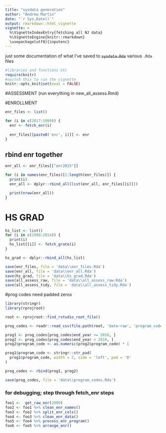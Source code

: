 ```yaml
---
title: "sysdata generation"
author: "Andrew Martin"
date: "`r Sys.Date()`"
output: rmarkdown::html_vignette
vignette: >
  %\VignetteIndexEntry{fetching all NJ data}
  %\VignetteEngine{knitr::rmarkdown}
  \usepackage[utf8]{inputenc}
---
```


just some documentation of what I've saved to ~~`sysdata.Rda`~~ various `.Rda` files

```r
#libraries and functions etc
require(knitr)
#switch this to run the vignette
knitr::opts_knit$set(eval = FALSE)
```


#ASSESSMENT
(run everything in new_all_assess.Rmd)

#ENROLLMENT

```r

enr_files <- list()

for (i in c(2017:1999)) {
  enr <- fetch_enr(i) 
  
  enr_files[[paste0('enr', i)]] <- enr
}

```

## rbind enr together

```r

enr_all <- enr_files[["enr2015"]]

for (i in names(enr_files)[2:length(enr_files)]) {
  print(i)
  enr_all <- dplyr::rbind_all(list(enr_all, enr_files[[i]]))

  print(nrow(enr_all))
} 

```

# HS GRAD
```r

hs_list <- list()
for (i in c(1998:2014)) {
  print(i)
  hs_list[[i]] <- fetch_grate(i)
}

hs_grad <- dplyr::rbind_all(hs_list)

```


```r

save(enr_files, file = 'data\\enr_files.Rda')
save(enr_all, file = 'data\\enr_all.Rda')
save(hs_grad, file = 'data\\hs_grad.Rda')
save(all_assess_raw, file = 'data\\all_assess_raw.Rda')
save(all_assess_tidy, file = 'data\\all_assess_tidy.Rda')

```

#prog codes need padded zeros

```r

library(stringr)
library(rprojroot)

root <- rprojroot::find_rstudio_root_file()

prog_codes <- readr::read_csv(file.path(root, 'data-raw', 'program_codes_clean.csv'))

prog1 <- prog_codes[prog_codes$end_year >= 2010, ]
prog2 <- prog_codes[prog_codes$end_year < 2010, ]
prog2$program_code <- as.numeric(prog2$program_code) * 1

prog1$program_code <- stringr::str_pad(
  prog1$program_code, width = 2, side = 'left', pad = '0'
)

prog_codes <- rbind(prog1, prog2)

save(prog_codes, file = 'data\\program_codes.Rda')

```

### for debugging; step through fetch_enr steps

```r

foo1 <-  get_raw_enr(2009) 
foo2 <- foo1 %>% clean_enr_names()
foo3 <- foo2 %>% split_enr_cols()
foo4 <- foo3 %>% clean_enr_data()
foo5 <- foo4 %>% process_enr_program()
foo6 <- foo5 %>% arrange_enr()
  
```  

